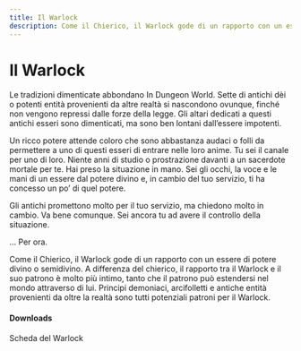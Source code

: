 ```yaml
---
title: Il Warlock
description: Come il Chierico, il Warlock gode di un rapporto con un essere di potere divino o semidivino. A differenza del chierico, il rapporto tra il Warlock e il suo patrono è molto più intimo, tanto che il patrono può estendersi nel mondo attraverso di lui. Principi demoniaci, arcifolletti e antiche entità provenienti da oltre la realtà sono tutti potenziali patroni per il Warlock.
---
```


# Il Warlock

Le tradizioni dimenticate abbondano In Dungeon World. Sette di antichi dèi o potenti entità provenienti da altre realtà si nascondono ovunque, finché non vengono repressi dalle forze della legge. Gli altari dedicati a questi antichi esseri sono dimenticati, ma sono ben lontani dall’essere impotenti.

Un ricco potere attende coloro che sono abbastanza audaci o folli da permettere a uno di questi esseri di entrare nelle loro anime. Tu sei il canale per uno di loro. Niente anni di studio o prostrazione davanti a un sacerdote mortale per te. Hai preso la situazione in mano. Sei gli occhi, la voce e le mani di un essere dal potere divino e, in cambio del tuo servizio, ti ha concesso un po’ di quel potere.

Gli antichi promettono molto per il tuo servizio, ma chiedono molto in cambio. Va bene comunque. Sei ancora tu ad avere il controllo della situazione.

... Per ora.

Come il Chierico, il Warlock gode di un rapporto con un essere di potere divino o semidivino. A differenza del chierico, il rapporto tra il Warlock e il suo patrono è molto più intimo, tanto che il patrono può estendersi nel mondo attraverso di lui. Principi demoniaci, arcifolletti e antiche entità provenienti da oltre la realtà sono tutti potenziali patroni per il Warlock.

#### Downloads

<DownloadLink href="https://KernelPanic92.github.io/dungeonworld-ita/classi/community/Peter%20Johansen/War%20and%20Wonders%20Pack/warlock.pdf">Scheda del Warlock</DownloadLink>